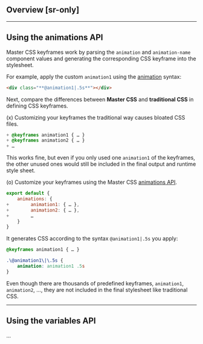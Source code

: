## Overview [sr-only]

---

## Using the animations API
Master CSS keyframes work by parsing the `animation` and `animation-name` component values and generating the corresponding CSS keyframe into the stylesheet.

For example, apply the custom `animation1` using the [animation](/docs/animation) syntax:
```html
<div class="**@animation1|.5s**"></div>
```
Next, compare the differences between **Master CSS** and **traditional CSS** in defining CSS keyframes.

(x) Customizing your keyframes the traditional way causes bloated CSS files.
```css name=main.css
+ @keyframes animation1 { … }
+ @keyframes animation2 { … }
+ …
```
This works fine, but even if you only used one `animation1` of the keyframes, the other unused ones would still be included in the final output and runtime style sheet.

(o) Customize your keyframes using the Master CSS [animations API](/docs/animations).
```js name=master.css.js
export default {
    animations: {
+        animation1: { … },
+        animation2: { … },
+        …
    }
}
```
It generates CSS according to the syntax `@animation1|.5s` you apply:
```css
@keyframes animation1 { … }

.\@animation1\|\.5s {
    animation: animation1 .5s
}
```

Even though there are thousands of predefined keyframes, `animation1`, `animation2`, …, they are not included in the final stylesheet like traditional CSS.

---

## Using the variables API
...